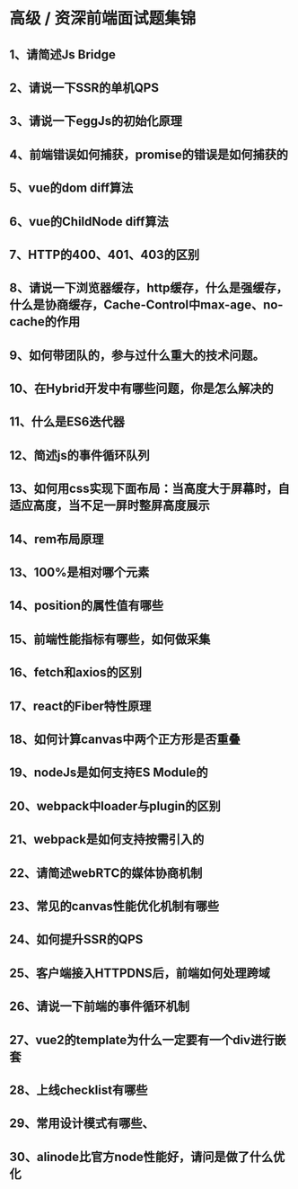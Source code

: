 # 高级 / 资深前端面试题集锦

## 1、请简述Js Bridge
## 2、请说一下SSR的单机QPS
## 3、请说一下eggJs的初始化原理
## 4、前端错误如何捕获，promise的错误是如何捕获的
## 5、vue的dom diff算法
## 6、vue的ChildNode diff算法
## 7、HTTP的400、401、403的区别
## 8、请说一下浏览器缓存，http缓存，什么是强缓存，什么是协商缓存，Cache-Control中max-age、no-cache的作用
## 9、如何带团队的，参与过什么重大的技术问题。
## 10、在Hybrid开发中有哪些问题，你是怎么解决的
## 11、什么是ES6迭代器
## 12、简述js的事件循环队列
## 13、如何用css实现下面布局：当高度大于屏幕时，自适应高度，当不足一屏时整屏高度展示
## 14、rem布局原理
## 13、100%是相对哪个元素
## 14、position的属性值有哪些
## 15、前端性能指标有哪些，如何做采集
## 16、fetch和axios的区别
## 17、react的Fiber特性原理
## 18、如何计算canvas中两个正方形是否重叠
## 19、nodeJs是如何支持ES Module的
## 20、webpack中loader与plugin的区别
## 21、webpack是如何支持按需引入的
## 22、请简述webRTC的媒体协商机制
## 23、常见的canvas性能优化机制有哪些
## 24、如何提升SSR的QPS
## 25、客户端接入HTTPDNS后，前端如何处理跨域
## 26、请说一下前端的事件循环机制
## 27、vue2的template为什么一定要有一个div进行嵌套
## 28、上线checklist有哪些
## 29、常用设计模式有哪些、
## 30、alinode比官方node性能好，请问是做了什么优化